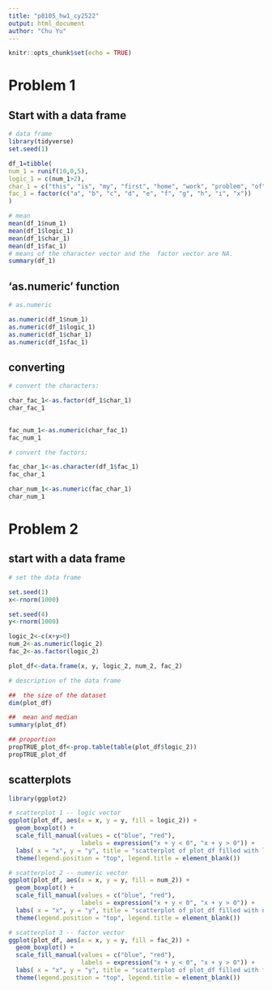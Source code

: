 ```yaml
---
title: "p8105_hw1_cy2522"
output: html_document
author: "Chu Yu"
---
```


```r
knitr::opts_chunk$set(echo = TRUE)
```


# Problem 1 

## Start with a data frame

```r
# data frame
library(tidyverse)
set.seed(1)

df_1=tibble(
num_1 = runif(10,0,5),
logic_1 = c(num_1>2),
char_1 = c("this", "is", "my", "first", "home", "work", "problem", "of", "data", "science" ),
fac_1 = factor(c("a", "b", "c", "d", "e", "f", "g", "h", "i", "x"))
)

# mean
mean(df_1$num_1)      
mean(df_1$logic_1)
mean(df_1$char_1)       
mean(df_1$fac_1)
# means of the character vector and the  factor vector are NA.
summary(df_1)
```

## 'as.numeric' function

```r
# as.numeric

as.numeric(df_1$num_1)
as.numeric(df_1$logic_1)
as.numeric(df_1$char_1)
as.numeric(df_1$fac_1)
```
  
## converting
```r
# convert the characters:

char_fac_1<-as.factor(df_1$char_1)
char_fac_1  
  

fac_num_1<-as.numeric(char_fac_1)
fac_num_1

# convert the factors:

fac_char_1<-as.character(df_1$fac_1)
fac_char_1

char_num_1<-as.numeric(fac_char_1)
char_num_1
```


# Problem 2

## start with a data frame
```r
# set the data frame

set.seed(1)
x<-rnorm(1000)

set.seed(4)
y<-rnorm(1000)

logic_2<-c(x+y>0)
num_2<-as.numeric(logic_2)
fac_2<-as.factor(logic_2)

plot_df<-data.frame(x, y, logic_2, num_2, fac_2)

# description of the data frame

##  the size of the dataset 
dim(plot_df)

##  mean and median
summary(plot_df)

## proportion
propTRUE_plot_df<-prop.table(table(plot_df$logic_2))
propTRUE_plot_df

```

## scatterplots
```r
library(ggplot2)

# scatterplot 1 -- logic vector
ggplot(plot_df, aes(x = x, y = y, fill = logic_2)) +
  geom_boxplot() +
  scale_fill_manual(values = c("blue", "red"),
                    labels = expression("x + y < 0", "x + y > 0")) +
  labs( x = "x", y = "y", title = "scatterplot of plot_df filled with logic vector") +
  theme(legend.position = "top", legend.title = element_blank()) 

# scatterplot 2 -- numeric vector
ggplot(plot_df, aes(x = x, y = y, fill = num_2)) +
  geom_boxplot() +
  scale_fill_manual(values = c("blue", "red"),
                    labels = expression("x + y < 0", "x + y > 0")) +
  labs( x = "x", y = "y", title = "scatterplot of plot_df filled with numeric vector") +
  theme(legend.position = "top", legend.title = element_blank()) 

# scatterplot 3 -- factor vector
ggplot(plot_df, aes(x = x, y = y, fill = fac_2)) +
  geom_boxplot() +
  scale_fill_manual(values = c("blue", "red"),
                    labels = expression("x + y < 0", "x + y > 0")) +
  labs( x = "x", y = "y", title = "scatterplot of plot_df filled with factor vector") +
  theme(legend.position = "top", legend.title = element_blank()) 

```

